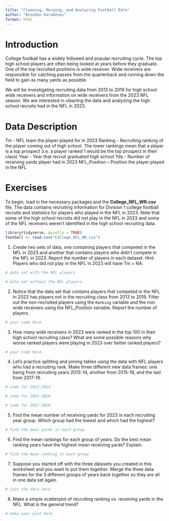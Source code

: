 ```yaml
---
title: "Cleaning, Merging, and Analyzing Football Data"
author: "Brendan Karadenes"
format: html
---
```


# Introduction

College football has a widely followed and popular recruiting cycle. The top high school players are often being looked at years before they graduate. One of the top recruited positions is wide receiver. Wide receivers are responsible for catching passes from the quarterback and running down the field to gain as many yards as possible. 

We will be investigating recruiting data from 2013 to 2019 for high school wide receivers and information on wide receivers from the 2023 NFL season. We are interested in cleaning the data and analyzing the high school recruits had in the NFL in 2023.

# Data Description

Tm - NFL team the player played for in 2023
Ranking - Recruiting ranking of the player coming out of high school. The lower rankings mean that a player is a top prospect (i.e. a player ranked 1 would be the top prospect in their class)
Year - Year that recruit graduated high school
Yds - Number of receiving yards player had in 2023
NFL_Position – Position the player played in the NFL

# Exercises

To begin, load in the necessary packages and the **College_NFL_WR.csv** file. The data contains recruiting information for Division 1 college football recruits and statistics for players who played in the NFL in 2023. Note that some of the high school recruits did not play in the NFL in 2023 and some of the NFL receivers weren't identified in the high school recruiting data.

```r
library(tidyverse, quietly = TRUE)
football <- read.csv("College_NFL_WR.csv")
```

1. Create two sets of data, one containing players that competed in the NFL in 2023 and another that contains players who didn't compete in the NFL in 2023. Report the number of players in each dataset. Hint: Players who did not play in the NFL in 2023 will have Tm = NA.

```r
# data set with the NFL players


```

```r
# data set without the NFL players


```

2. Notice that the data set that contains players that competed in the NFL in 2023 has players not in the recruiting class from 2013 to 2019. Filter out the non-recruited players using the `Ranking` variable and the non wide receivers using the NFL_Position variable. Report the number of players.

```r
# your code here

```

3. How many wide receivers in 2023 were ranked in the top 100 in their high school recruiting class? What are some possible reasons why worse ranked players were playing in 2023 over better ranked players?

```r
# your code here

```


4. Let's practice splitting and joining tables using the data with NFL players who had a recruiting rank. Make three different new data frames: one being from recruiting years 2013-14, another from 2015-16, and the last from 2017-19.

```r
# code for 2013-2014

```

```r
# code for 2015-2016

```

```r
# code for 2017-2019

```

5. Find the mean number of receiving yards for 2023 in each recruiting year group. Which group had the lowest and which had the highest?

```r
# find the mean yards in each group

```



6. Find the mean rankings for each group of years. Do the best mean ranking years have the highest mean receiving yards? Explain.

```r
# find the mean ranking in each group

```



7. Suppose you started off with the three datasets you created in this worksheet and you want to put them together. Merge the three data frames for the 3 different groups of years back together so they are all in one data set again.

```r
# join the data here

```

8. Make a simple scatterplot of recruiting ranking vs. receiving yards in the NFL. What is the general trend?

```r
# make your plot here

```



